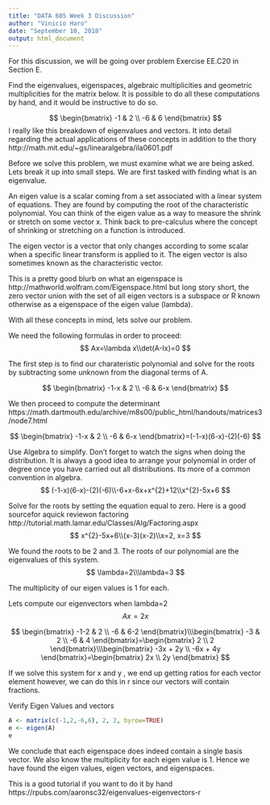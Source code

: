 ---
title: "DATA 605 Week 3 Discussion"
author: "Vinicio Haro"
date: "September 10, 2018"
output: html_document
---

For this discussion, we will be going over problem Exercise EE.C20 in Section E. 

Find the eigenvalues, eigenspaces, algebraic multiplicities and geometric multiplicities for the matrix below. It is possible to do all these computations by hand, and it would be instructive to do so.

$$
\begin{bmatrix} -1 & 2 \\ -6 & 6 \end{bmatrix}
$$
I really like this breakdown of eigenvalues and vectors. It into detail regarding the actual applications of these concepts in addition to the thory
http://math.mit.edu/~gs/linearalgebra/ila0601.pdf

Before we solve this problem, we must examine what we are being asked. Lets break it up into small steps. We are first tasked with finding what is an eigenvalue. 

An eigen value is a scalar coming from a set associated with a linear system of equations. They are found by computing the root of the characteristic polynomial. You can think of the eigen value as a way to measure the shrink or stretch on some vector x. Think back to pre-calculus where the concept of shrinking or stretching on a function is introduced. 

The eigen vector is a vector that only changes according to some scalar when a specific linear transform is applied to it. The eigen vector is also sometimes known as the characteristic vector. 

This is a pretty good blurb on what an eigenspace is http://mathworld.wolfram.com/Eigenspace.html but long story short, the zero vector union with the set of all eigen vectors is a subspace or R known otherwise as a eigenspace of the eigen value (lambda).

With all these concepts in mind, lets solve our problem. 

We need the following formulas in order to proceed:
$$
Ax=\lambda x\\det(A-Ix)=0
$$

The first step is to find our charateristic polynomial and solve for the roots by subtracting some unknown from the diagonal terms of A. 

$$
\begin{bmatrix} -1-x & 2 \\ -6 & 6-x \end{bmatrix}
$$

We then proceed to compute the determinant https://math.dartmouth.edu/archive/m8s00/public_html/handouts/matrices3/node7.html

$$
\begin{bmatrix} -1-x & 2 \\ -6 & 6-x \end{bmatrix}=(-1-x)(6-x)-(2)(-6)
$$



Use Algebra to simplify. Don't forget to watch the signs when doing the distribution. 
It is always a good idea to arrange your polynomial in order of degree once you have carried out all distributions. Its more of a common convention in algebra. 
$$
(-1-x)(6-x)-(2)(-6)\\-6+x-6x+x^{2}+12\\x^{2}-5x+6
$$

Solve for the roots by setting the equation equal to zero. Here is a good sourcefor aquick reviewon factoring 
http://tutorial.math.lamar.edu/Classes/Alg/Factoring.aspx
$$
x^{2}-5x+6\\(x-3)(x-2)\\x=2, x=3
$$

We found the roots to be 2 and 3. The roots of our polynomial are the eigenvalues of this system. 
$$
\lambda=2\\\lambda=3
$$

The multiplicity of our eigen values is 1 for each. 



Lets compute our eigenvectors when lambda=2
$$
Ax=2x
$$


$$
\begin{bmatrix} -1-2 & 2 \\ -6 & 6-2 \end{bmatrix}\\\begin{bmatrix} -3 & 2 \\ -6 & 4 \end{bmatrix}=\begin{bmatrix} 2 \\ 2 \end{bmatrix}\\\begin{bmatrix} -3x + 2y \\ -6x + 4y \end{bmatrix}=\begin{bmatrix} 2x \\ 2y \end{bmatrix}
$$

If we solve this system for x and y , we end up getting ratios for each vector element however, we can do this in r since our vectors will contain fractions. 


Verify Eigen Values and vectors
```{r}
A <- matrix(c(-1,2,-6,6), 2, 2, byrow=TRUE)
e <- eigen(A)
e
```

We conclude that each eigenspace does indeed contain a single basis vector. We also know the multiplicity for each eigen value is 1. Hence we have found the eigen values, eigen vectors, and eigenspaces. 

This is a good tutorial if you want to do it by hand 
https://rpubs.com/aaronsc32/eigenvalues-eigenvectors-r
































